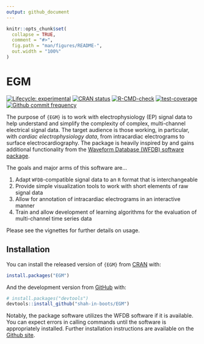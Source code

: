 ```yaml
---
output: github_document
---
```


<!-- README.md is generated from README.Rmd. Please edit that file -->

```r
knitr::opts_chunk$set(
  collapse = TRUE,
  comment = "#>",
  fig.path = "man/figures/README-",
  out.width = "100%"
)
```

# EGM

<!-- badges: start -->
[![Lifecycle: experimental](https://img.shields.io/badge/lifecycle-experimental-orange.svg)](https://lifecycle.r-lib.org/articles/stages.html#experimental)
[![CRAN status](https://www.r-pkg.org/badges/version/EGM)](https://CRAN.R-project.org/package=EGM)
[![R-CMD-check](https://github.com/shah-in-boots/EGM/actions/workflows/R-CMD-check.yaml/badge.svg)](https://github.com/shah-in-boots/EGM/actions/workflows/R-CMD-check.yaml)
[![test-coverage](https://github.com/shah-in-boots/EGM/actions/workflows/test-coverage.yaml/badge.svg)](https://github.com/shah-in-boots/EGM/actions/workflows/test-coverage.yaml)
[![Github commit frequency](https://img.shields.io/github/commit-activity/w/shah-in-boots/EGM)](https://github.com/shah-in-boots/EGM/graphs/commit-activity) 
<!-- badges: end -->

The purpose of `{EGM}` is to work with electrophysiology (EP) signal data to help understand and simplify the complexity of complex, multi-channel electrical signal data.
The target audience is those working, in particular, with *cardiac electrophysiology data*, from intracardiac electrograms to surface electrocardiography.
The package is heavily inspired by and gains additional functionality from the [Waveform Database (WFDB) software package](https://physionet.org/content/wfdb/10.7.0/).

The goals and major arms of this software are...

1. Adapt `WFDB`-compatible signal data to an `R` format that is interchangeable
1. Provide simple visualization tools to work with short elements of raw signal data
1. Allow for annotation of intracardiac electrograms in an interactive manner
1. Train and allow development of learning algorithms for the evaluation of multi-channel time series data

Please see the vignettes for further details on usage.

## Installation

You can install the released version of `{EGM}` from [CRAN](https://CRAN.R-project.org) with:

```r
install.packages("EGM")
```

And the development version from [GitHub](https://github.com/) with:

```r
# install.packages("devtools")
devtools::install_github("shah-in-boots/EGM")
```

Notably, the package software utilizes the WFDB software if it is available. 
You can expect errors in calling commands until the software is appropriately installed. 
Further installation instructions are available on the [Github site](https://github.com/bemoody/wfdb). 
